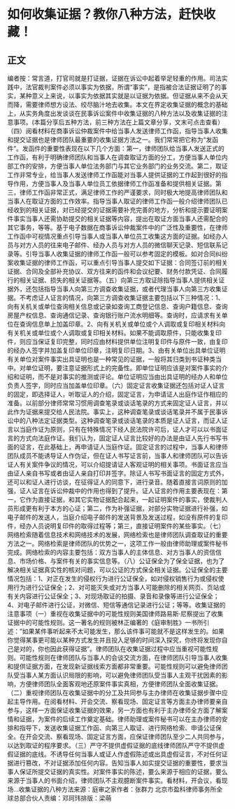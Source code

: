 # 如何收集证据？教你八种方法，赶快收藏！
## 正文
编者按：常言道，打官司就是打证据，证据在诉讼中起着举足轻重的作用。司法实践中，法官裁判案件必须以事实为依据，所谓“事实”，是指被合法证据证明了的事实，某种意义上来说，以事实为依据其实就是以证据为依据。但证据从来不会从天而降，需要律师想方设法、绞尽脑汁地去收集。本文在界定收集证据的概念的基础上，从实务角度出发谈谈在民事诉讼案件中收集证据的八种方法以及收集证据的注意事项。(本篇分享后五种方法，前三种方法在上篇文章分享，文末可点击查看）（四）阅看材料在商事诉讼仲裁案件中给当事人发送律师工作函，指导当事人收集和提交证据也是律师团队最重要的收集证据方法之一。我们常常把它称为“发函件”。发函件的重要性表现在以下几个方面：第一，律师团队给当事人发送正式的工作函，有利于明确律师团队和当事人在调查取证方面的分工，方便当事人单位内部工作的安排，方便当事人单位法务部门与其它业务部门的业务交流。第二，取证工作非常专业，给当事人发送律师工作函能对当事人提供证据的工作起到很好的指导作用，方便当事人及当事人单位员工依据律师工作函准备和提供相关证据。第三，律师工作函非常正式，满足律师工作的严谨要求，同时极大地提高律师团队和当事人在取证方面的工作效率。指导当事人取证的律师工作函一般介绍律师团队已经收到的相关证据，对已经提交的证据需要补充完善的地方，分析和提示要证明案件事实当事人还需协助提交的相关证据等内容，提出在取证方面当事人还需配合的其它事务，等等。基于电子数据在商事诉讼仲裁案件中的广泛性及重要性，在律师工作函中可视情况重点引导当事人或当事人单位员工收集这方面的证据。如经办人员与对方人员的往来电子邮件、经办人员与对方人员的微信聊天记录、短信联系记录等。引导当事人收集证据的律师工作函一般可以参考固定的模板。如对合同纠纷案收集证据的律师工作函，可以重点引导当事人提交如下证据：合同签订前的相关证据、合同及全部补充协议、双方往来的函件和会议纪要、财务付款凭证、合同履行的相关证据、损失的相关证据等。（五）向第三方取证除指导当事人提供相关证据外，还包括指导当事人向第三方调查收集证据，或者代理当事人向第三方收集证据。不考虑证人证言的情况，向第三方调查收集证据主要包括以下三种情况：1、向有关机关或单位查询相关信息或记录如查询工商登记信息、查询户籍信息、查询房屋产权信息、查询通信记录、查询银行账户流水明细等。查询时，应请求有关单位在查询信息单上加盖印章。2、向有关机关或单位或个人调取或复印相关材料向有关机关或单位或个人调取或复印相关材料。如果不能调取原件，只能收集复印件，则应当保证复印完整，同时应由材料提供单位注明复印件与原件一致，由复印的经办人签字并加盖复印单位印章，注明复印日期。3、由有关单位出具单位证明有关单位对案件事实出具证明也是一种常见的证据，一般将其归类到书证种类当中。对单位证明，要注意证据形式上的完备性。即单位证明应该是对案件事实的介绍和证明，而不是对事实的推测或评论。单位证明应当由出具证明的经办人和单位负责人签字，同时应当加盖单位印章。（六）固定证言收集证据还包括对证人证言的固定，即选择证人，听取证人的介绍，固定证言，为申请证人出庭作证作相应的准备。以前部分律师常常习惯用调查笔录或谈话笔录的方式来固定证人证言，并以此作为证据来提交给人民法院。事实上，这种调查笔录或谈话笔录并不属于民事诉讼中的八种法定证据类型。这种调查笔录或谈话笔录的本质是证人证言，而证人证言以当庭作证为原则，只有在特殊情况下经人民法院许可后，证人才可以以书面证言的方式向法庭作证。我们认为，固定证人证言比较好的办法是由证人先行书写书面的证言，在此基础上，再申请证人当庭作证。固定证言的过程中，当事人和律师团队成员不能诱导证人作伪证，但在证人书写证言前，当事人和律师团队可以告诉证人有关案件争议的情况，可以介绍提请证人客观证明的相关事项。书面证言应当由证人亲自书写或者由证人亲自打印并签字。除证人书写书面证言的固定方式外，还可以和证人进行访谈，在征得证人的同意下，进行录音。随着直接言词原则的加强，证人证言在诉讼仲裁中的作用也得到了提升。证人证言的作用主要表现在：第一，它作为直接证据，和其它实物证据配合起来，一起证明案件的事实，使裁判人员形成更有利于本方的心证；第二，作为补强证据，对部分实物证据进行补强，如电子邮件的发送人，当庭介绍电子邮件的发送背景及发送过程，如没有原件的复印件，经办人员说明复印件的取得过程等；第三，直接证明案件的某些事实。（七）网络检索随着信息技术和网络技术的发展，网络检索也是律师团队调查取证的重要方法之一。网络检索是律师团队的优势之一，这项工作一般由律师助理或案件秘书完成。网络检索的内容主要包括：双方当事人的主体信息、对方当事人的资信信息、市场价格、与案件有关的事实信息等。（八）公证保全为了保全证据，也为了解决相关证据真实性的核对问题，可以公证的方式保全相关证据。公证保全的主要情况包括：1、对正在发生的侵权行为进行公证保全，如对侵权销售行为或侵权使用行为进行公证保全；2、对可能灭失或对方当事人可能删除的相关网页、页站或有关内容进行公证保全；3、对现场取证的拍摄、录音和录像等进行公证保全；4、对电子邮件进行公证，对微信、短信等通信记录进行公证；等等。收集证据的注意事项（一）重视在收集证据中的可能性规则美国律师路易斯·尼察提出了收集证据中的可能性规则。这一著名的规则被林正编著的《庭审制胜》一书所引述：”如果某件事听起来不太可能发生，那么该件事可能就不是这样发生的。如果你觉得某事更可能以某种方式发生并且投入足够的时间深入探究，你终将发现你自己是对的，你也因此获得证据”。律师团队在收集证据过程中应当重视可能性规则。可能性规则在律师团队与当事人的会谈交流方面，在律师团队引导当事人收集和提供证据方面，在发现新证据线索方面都非常重要。可能性规则可以避免律师团队受当事人某方面认识局限的影响，可以避免律师团队受当事人主观干扰因素的影响，方便律师团队全面客观地还原案件事实真相，方便律师团队全面收集证据。（二）重视律师团队在收集证据中的分工及共同参与主办律师在收集证据步骤中应起主导作用。在阅看材料、开会交流、察看现场、固定证言等方面主办律师要亲自参与，这样一方面保证收集证据的效果，另一方面也有利于主办律师全方面了解案情和证据，为案件的后续工作奠定基础。律师助理或案件秘书可以在主办律师的安排和指导下，发送收集证据工作函、向第三人取证、进行网络检索、申请公证保全。在开会交流、察看现场、固定证言方面，应保证律师团队至少二人共同参与，以达到取证的程序要求。（三）严守不提供虚假证据的底线律师团队严守不提供虚假证据的底线。不诱导任何当事人或证人作虚假陈述或出具虚假证言，不对任何证据进行篡改，不对证据添加任何内容。告知当事人如实提交证据的重要性，要求当事人保证所提交证据的真实性。对案件事实的陈述，要么来源于相应的证据，要么来源于当事人的书面介绍，律师团队不主观臆断案件事实。看材料，开会议，看现场…收集证据的八种方法来源：庭审之家作者：张群力 北京市盈科律师事务所全球总部合伙人责编：邓珂玮排版：梁萌